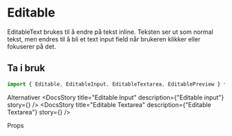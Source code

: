 
<Meta of={EditableStories} />

<DocsContainer>

# Editable

EditableText brukes til å endre på tekst inline. Teksten ser ut som normal tekst, men endres til å bli et text input field når brukeren klikker eller fokuserer på det.

## Ta i bruk

```jsx
import { Editable, EditableInput, EditableTextarea, EditablePreview } from "@kvib/react";
```

<Feedback component="Editable" />

<DocsHeading>Alternativer</DocsHeading>
<DocsStory title="Editable Input" description={"Editable input"} story={<Canvas of={EditableStories.Editable} />} />
<DocsStory
  title="Editable Textarea"
  description={"Editable Textarea"}
  story={<Canvas of={EditableStories.EditableTextarea} />}
/>

<DocsHeading>Props</DocsHeading>
<Canvas of={EditableStories.Editable} />
<Controls of={EditableStories.Editable} />

</DocsContainer>
